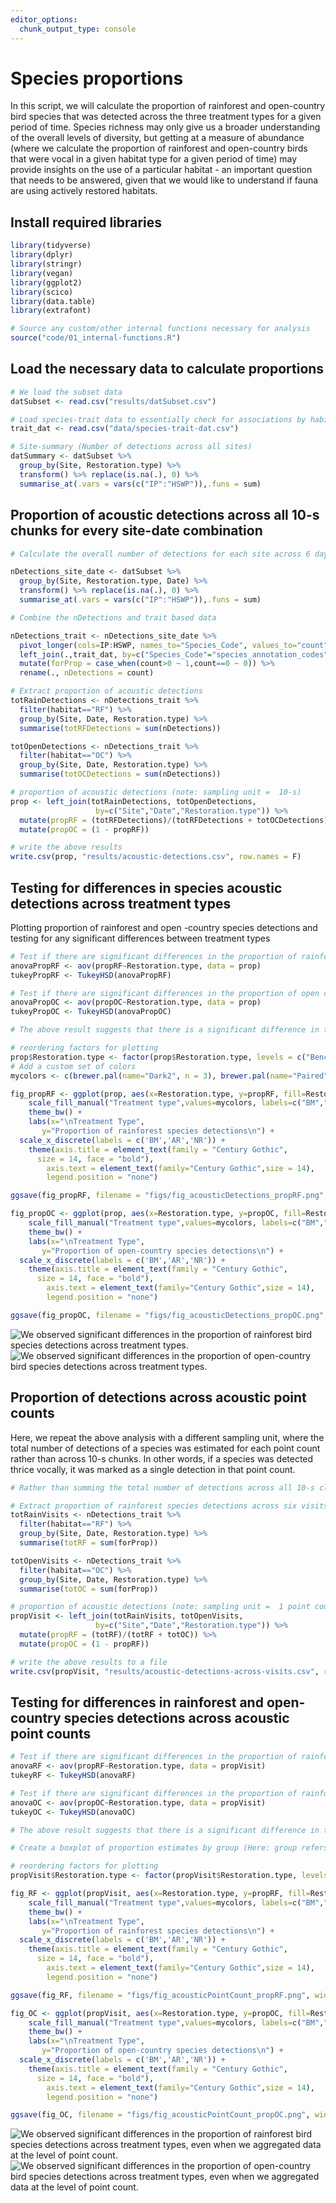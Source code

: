 ```yaml
---
editor_options: 
  chunk_output_type: console
---
```


# Species proportions

In this script, we will calculate the proportion of rainforest and open-country bird species that was detected across the three treatment types for a given period of time. Species richness may only give us a broader understanding of the overall levels of diversity, but getting at a measure of abundance (where we calculate the proportion of rainforest and open-country birds that were vocal in a given habitat type for a given period of time) may provide insights on the use of a particular habitat - an important question that needs to be answered, given that we would like to understand if fauna are using actively restored habitats.  

## Install required libraries
```r
library(tidyverse)
library(dplyr)
library(stringr)
library(vegan)
library(ggplot2)
library(scico)
library(data.table)
library(extrafont)

# Source any custom/other internal functions necessary for analysis
source("code/01_internal-functions.R")
```

## Load the necessary data to calculate proportions
```r
# We load the subset data
datSubset <- read.csv("results/datSubset.csv")

# Load species-trait data to essentially check for associations by habitat type
trait_dat <- read.csv("data/species-trait-dat.csv")

# Site-summary (Number of detections across all sites)
datSummary <- datSubset %>%
  group_by(Site, Restoration.type) %>%
  transform() %>% replace(is.na(.), 0) %>%
  summarise_at(.vars = vars(c("IP":"HSWP")),.funs = sum)
```

## Proportion of acoustic detections across all 10-s chunks for every site-date combination
```r
# Calculate the overall number of detections for each site across 6 days of data (translates to ~96-min of data per site; each detection corresponding to a temporal unit of 10 seconds). Here, we include dates, since each visit can explain the detections/proportion of detections for future modeling.   

nDetections_site_date <- datSubset %>%
  group_by(Site, Restoration.type, Date) %>%
  transform() %>% replace(is.na(.), 0) %>%
  summarise_at(.vars = vars(c("IP":"HSWP")),.funs = sum)

# Combine the nDetections and trait based data

nDetections_trait <- nDetections_site_date %>%
  pivot_longer(cols=IP:HSWP, names_to="Species_Code", values_to="count") %>%
  left_join(.,trait_dat, by=c("Species_Code"="species_annotation_codes")) %>%
  mutate(forProp = case_when(count>0 ~ 1,count==0 ~ 0)) %>%
  rename(., nDetections = count)

# Extract proportion of acoustic detections
totRainDetections <- nDetections_trait %>%
  filter(habitat=="RF") %>%
  group_by(Site, Date, Restoration.type) %>%
  summarise(totRFDetections = sum(nDetections))

totOpenDetections <- nDetections_trait %>%
  filter(habitat=="OC") %>%
  group_by(Site, Date, Restoration.type) %>%
  summarise(totOCDetections = sum(nDetections))

# proportion of acoustic detections (note: sampling unit =  10-s)
prop <- left_join(totRainDetections, totOpenDetections, 
                   by=c("Site","Date","Restoration.type")) %>%
  mutate(propRF = (totRFDetections)/(totRFDetections + totOCDetections)) %>%
  mutate(propOC = (1 - propRF))

# write the above results
write.csv(prop, "results/acoustic-detections.csv", row.names = F)
```

## Testing for differences in species acoustic detections across treatment types

Plotting proportion of rainforest and open -country species detections and testing for any significant differences between treatment types
```r
# Test if there are significant differences in the proportion of rainforest species across treatment types
anovaPropRF <- aov(propRF~Restoration.type, data = prop)
tukeyPropRF <- TukeyHSD(anovaPropRF)

# Test if there are significant differences in the proportion of open country species across treatment types
anovaPropOC <- aov(propOC~Restoration.type, data = prop)
tukeyPropOC <- TukeyHSD(anovaPropOC)

# The above result suggests that there is a significant difference in the proportion of detections of rainforest  and open-country species across treatment types

# reordering factors for plotting
prop$Restoration.type <- factor(prop$Restoration.type, levels = c("Benchmark", "Active", "Passive"))
# Add a custom set of colors
mycolors <- c(brewer.pal(name="Dark2", n = 3), brewer.pal(name="Paired", n = 3))

fig_propRF <- ggplot(prop, aes(x=Restoration.type, y=propRF, fill=Restoration.type)) +  geom_boxplot(alpha=0.7) + 
    scale_fill_manual("Treatment type",values=mycolors, labels=c("BM","AR","NR")) +
    theme_bw() +
    labs(x="\nTreatment Type", 
       y="Proportion of rainforest species detections\n") +
  scale_x_discrete(labels = c('BM','AR','NR')) +
    theme(axis.title = element_text(family = "Century Gothic",
      size = 14, face = "bold"),
        axis.text = element_text(family="Century Gothic",size = 14),
        legend.position = "none")

ggsave(fig_propRF, filename = "figs/fig_acousticDetections_propRF.png", width=12, height=7, device = png(), units="in", dpi = 300); dev.off()

fig_propOC <- ggplot(prop, aes(x=Restoration.type, y=propOC, fill=Restoration.type)) +  geom_boxplot(alpha=0.7) + 
    scale_fill_manual("Treatment type",values=mycolors, labels=c("BM","AR","NR")) +
    theme_bw() +
    labs(x="\nTreatment Type", 
       y="Proportion of open-country species detections\n") +
  scale_x_discrete(labels = c('BM','AR','NR')) +
    theme(axis.title = element_text(family = "Century Gothic",
      size = 14, face = "bold"),
        axis.text = element_text(family="Century Gothic",size = 14),
        legend.position = "none")

ggsave(fig_propOC, filename = "figs/fig_acousticDetections_propOC.png", width=12, height=7, device = png(), units="in", dpi = 300); dev.off()
```

![We observed significant differences in the proportion of rainforest bird species detections across treatment types.](figs/fig_acousticDetections_propRF.png)
![We observed significant differences in the proportion of open-country bird species detections across treatment types.](figs/fig_acousticDetections_propOC.png)

## Proportion of detections across acoustic point counts

Here, we repeat the above analysis with a different sampling unit, where the total number of detections of a species was estimated for each point count rather than across 10-s chunks. In other words, if a species was detected thrice vocally, it was marked as a single detection in that point count. 
```r
# Rather than summing the total number of detections across all 10-s clips for every 16-min, here we calculate the proportion of times a species was detected in six visits. 

# Extract proportion of rainforest species detections across six visits
totRainVisits <- nDetections_trait %>%
  filter(habitat=="RF") %>%
  group_by(Site, Date, Restoration.type) %>%
  summarise(totRF = sum(forProp))

totOpenVisits <- nDetections_trait %>%
  filter(habitat=="OC") %>%
  group_by(Site, Date, Restoration.type) %>%
  summarise(totOC = sum(forProp))

# proportion of acoustic detections (note: sampling unit =  1 point count)
propVisit <- left_join(totRainVisits, totOpenVisits, 
                   by=c("Site","Date","Restoration.type")) %>%
  mutate(propRF = (totRF)/(totRF + totOC)) %>%
  mutate(propOC = (1 - propRF))

# write the above results to a file
write.csv(propVisit, "results/acoustic-detections-across-visits.csv", row.names = F)
```

## Testing for differences in rainforest and open-country species detections across acoustic point counts
```r
# Test if there are significant differences in the proportion of rainforest species across treatment types
anovaRF <- aov(propRF~Restoration.type, data = propVisit)
tukeyRF <- TukeyHSD(anovaRF)

# Test if there are significant differences in the proportion of rainforest species across treatment types
anovaOC <- aov(propOC~Restoration.type, data = propVisit)
tukeyOC <- TukeyHSD(anovaOC)

# The above result suggests that there is a significant difference in the proportion of detections of rainforest and open-country species across all treatment types at the level of an acoustic point count. 

# Create a boxplot of proportion estimates by group (Here: group refers to Restoration Type)

# reordering factors for plotting
propVisit$Restoration.type <- factor(propVisit$Restoration.type, levels = c("Benchmark", "Active", "Passive"))

fig_RF <- ggplot(propVisit, aes(x=Restoration.type, y=propRF, fill=Restoration.type)) +  geom_boxplot(alpha=0.7) + 
    scale_fill_manual("Treatment type",values=mycolors, labels=c("BM","AR","NR")) +
    theme_bw() +
    labs(x="\nTreatment Type", 
       y="Proportion of rainforest species detections\n") +
  scale_x_discrete(labels = c('BM','AR','NR')) +
    theme(axis.title = element_text(family = "Century Gothic",
      size = 14, face = "bold"),
        axis.text = element_text(family="Century Gothic",size = 14),
        legend.position = "none")

ggsave(fig_RF, filename = "figs/fig_acousticPointCount_propRF.png", width=12, height=7, device = png(), units="in", dpi = 300); dev.off()

fig_OC <- ggplot(propVisit, aes(x=Restoration.type, y=propOC, fill=Restoration.type)) +  geom_boxplot(alpha=0.7) + 
    scale_fill_manual("Treatment type",values=mycolors, labels=c("BM","AR","NR")) +
    theme_bw() +
    labs(x="\nTreatment Type", 
       y="Proportion of open-country species detections\n") +
  scale_x_discrete(labels = c('BM','AR','NR')) +
    theme(axis.title = element_text(family = "Century Gothic",
      size = 14, face = "bold"),
        axis.text = element_text(family="Century Gothic",size = 14),
        legend.position = "none")

ggsave(fig_OC, filename = "figs/fig_acousticPointCount_propOC.png", width=12, height=7, device = png(), units="in", dpi = 300); dev.off()
```

![We observed significant differences in the proportion of rainforest bird species detections across treatment types, even when we aggregated data at the level of point count.](figs/fig_acousticPointCount_propRF.png)
![We observed significant differences in the proportion of open-country bird species detections across treatment types, even when we aggregated data at the level of point count.](figs/fig_acousticPointCount_propOC.png)
